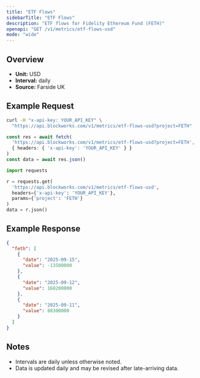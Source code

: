 ```yaml
---
title: "ETF Flows"
sidebarTitle: "ETF Flows"
description: "ETF flows for Fidelity Ethereum Fund (FETH)"
openapi: "GET /v1/metrics/etf-flows-usd"
mode: "wide"
---
```


## Overview

- **Unit:** USD
- **Interval:** daily
- **Source:** Farside UK

## Example Request

<CodeGroup>

```bash cURL
curl -H "x-api-key: YOUR_API_KEY" \
  "https://api.blockworks.com/v1/metrics/etf-flows-usd?project=FETH"
```

```typescript TypeScript
const res = await fetch(
  'https://api.blockworks.com/v1/metrics/etf-flows-usd?project=FETH',
  { headers: { 'x-api-key': 'YOUR_API_KEY' } }
)
const data = await res.json()
```

```python Python
import requests

r = requests.get(
  'https://api.blockworks.com/v1/metrics/etf-flows-usd',
  headers={'x-api-key': 'YOUR_API_KEY'},
  params={'project': 'FETH'}
)
data = r.json()
```

</CodeGroup>

## Example Response

```json
{
  "feth": [
    {
      "date": "2025-09-15",
      "value": -13500000
    },
    {
      "date": "2025-09-12",
      "value": 168200000
    },
    {
      "date": "2025-09-11",
      "value": 88300000
    }
  ]
}
```

## Notes
- Intervals are daily unless otherwise noted.
- Data is updated daily and may be revised after late-arriving data.